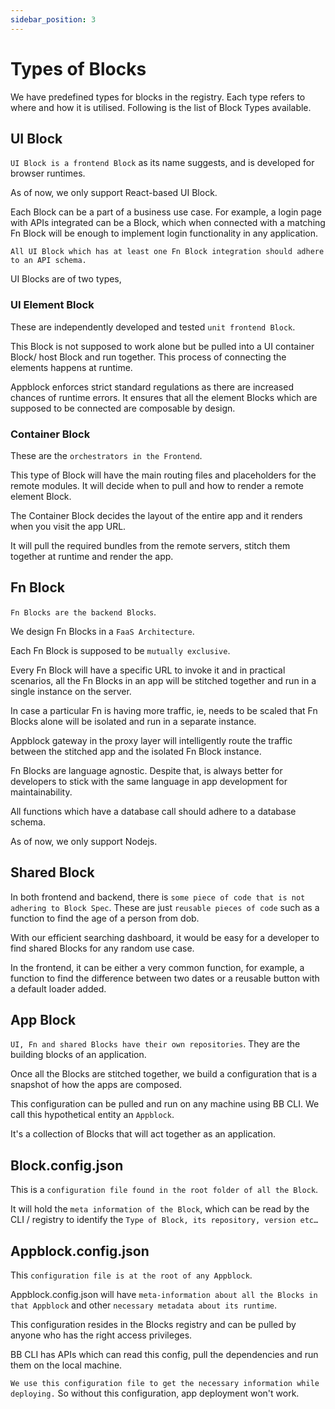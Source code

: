 ```yaml
---
sidebar_position: 3
---
```


# Types of Blocks

We have predefined types for blocks in the registry. Each type refers to where and how it is utilised. Following is the list of Block Types available.

## UI Block

`UI Block is a frontend Block` as its name suggests, and is developed for browser runtimes. 

As of now, we only support React-based UI Block. 

Each Block can be a part of a business use case. For example, a login page with APIs integrated can be a Block, which when connected with a matching Fn Block will be enough to implement login functionality in any application.

`All UI Block which has at least one Fn Block integration should adhere to an API schema.`

UI Blocks are of two types,

###  UI Element Block

These are independently developed and tested `unit frontend Block`.

This Block is not supposed to work alone but be pulled into a UI container Block/ host Block and run together. This process of connecting the elements happens at runtime. 

Appblock enforces strict standard regulations as there are increased chances of runtime errors. It ensures that all the element Blocks which are supposed to be connected are composable by design.

### Container Block

These are the `orchestrators in the Frontend`. 

This type of Block will have the main routing files and placeholders for the remote modules. It will decide when to pull and how to render a remote element Block.

The Container Block decides the layout of the entire app and it renders when you visit the app URL. 

It will pull the required bundles from the remote servers, stitch them together at runtime and render the app.

## Fn Block

`Fn Blocks are the backend Blocks`. 

We design Fn Blocks in a `FaaS Architecture`. 

Each Fn Block is supposed to be `mutually exclusive`. 

Every Fn Block will have a specific URL to invoke it and in practical scenarios, all the Fn Blocks in an app will be stitched together and run in a single instance on the server.

In case a particular Fn is having more traffic, ie, needs to be scaled that Fn Blocks alone will be isolated and run in a separate instance. 

Appblock gateway in the proxy layer will intelligently route the traffic between the stitched app and the isolated Fn Block instance.

Fn Blocks are language agnostic. Despite that, is always better for developers to stick with the same language in app development for maintainability.

All functions which have a database call should adhere to a database schema.

As of now, we only support Nodejs.

## Shared Block

In both frontend and backend, there is `some piece of code that is not adhering to Block Spec`. These are just `reusable pieces of code` such as a function to find the age of a person from dob.

With our efficient searching dashboard, it would be easy for a developer to find shared Blocks for any random use case.

In the frontend, it can be either a very common function, for example, a function to find the difference between two dates or a reusable button with a default loader added. 

## App Block

`UI, Fn and shared Blocks have their own repositories`. They are the building blocks of an application. 

Once all the Blocks are stitched together, we build a configuration that is a snapshot of how the apps are composed. 

This configuration can be pulled and run on any machine using BB CLI. We call this hypothetical entity an `Appblock`. 

It's a collection of Blocks that will act together as an application.

## Block.config.json 

This is a `configuration file found in the root folder of all the Block`. 

It will hold the `meta information of the Block`, which can be read by the CLI / registry to identify the `Type of Block, its repository, version etc…`

## Appblock.config.json

This `configuration file is at the root of any Appblock`. 

Appblock.config.json will have `meta-information about all the Blocks in that Appblock` and other `necessary metadata about its runtime`. 

This configuration resides in the Blocks registry and can be pulled by anyone who has the right access privileges.

BB CLI has APIs which can read this config, pull the dependencies and run them on the local machine. 

`We use this configuration file to get the necessary information while deploying.` So without this configuration, app deployment won't work.








